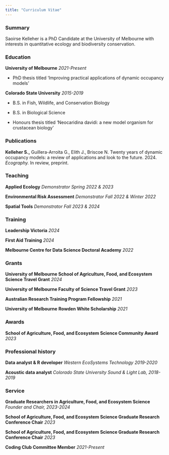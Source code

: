 ```yaml
---
title: "Curriculum Vitae"
---
```


### Summary

Saoirse Kelleher is a PhD Candidate at the University of Melbourne with interests in quantitative ecology and biodiversity conservation.

### Education

**University of Melbourne** *2021-Present*

-   PhD thesis titled 'Improving practical applications of dynamic occupancy models'

**Colorado State University** *2015-2019*

-   B.S. in Fish, Wildlife, and Conservation Biology

-   B.S. in Biological Science

-   Honours thesis titled 'Neocaridina davidi: a new model organism for crustacean biology'

### Publications

**Kelleher S.,** Guillera-Arroita G., Elith J., Briscoe N. Twenty years of dynamic occupancy models: a review of applications and look to the future. 2024. *Ecography.* In review, preprint.

### Teaching

**Applied Ecology** *Demonstrator Spring 2022 & 2023*

**Environmental Risk Assessment** *Demonstrator Fall 2022 & Winter 2022*

**Spatial Tools** *Demonstrator Fall 2023 & 2024*

### Training

**Leadership Victoria** *2024*

**First Aid Training** *2024*

**Melbourne Centre for Data Science Doctoral Academy** *2022*

### Grants

**University of Melbourne School of Agriculture, Food, and Ecosystem Science Travel Grant** *2024*

**University of Melbourne Faculty of Science Travel Grant** *2023*

**Australian Research Training Program Fellowship** *2021*

**University of Melbourne** **Rowden White Scholarship** *2021*

### Awards

**School of Agriculture, Food, and Ecosystem Science Community Award** *2023*

### Professional history

**Data analyst & R developer** *Western EcoSystems Technology 2019-2020*

**Acoustic data analyst** *Colorado State University Sound & Light Lab, 2018-2019*

### Service

**Graduate Researchers in Agriculture, Food, and Ecosystem Science** *Founder and Chair, 2023-2024*

**School of Agriculture, Food, and Ecosystem Science Graduate Research Conference Chair** *2023*

**School of Agriculture, Food, and Ecosystem Science Graduate Research Conference Chair** *2023*

**Coding Club Committee Member** *2021-Present*
